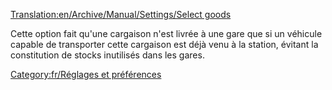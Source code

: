 [[Translation:en/Archive/Manual/Settings/Select goods]]


Cette option fait qu'une cargaison n'est livrée à une gare que si un véhicule capable de transporter cette cargaison est déjà venu à la station, évitant la constitution de stocks inutilisés dans les gares.

[[Category:fr/Réglages et préférences]]
{{fr/Amorce}}